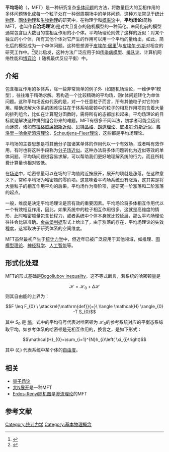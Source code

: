 {{noteTA
|G1=Physics
}}

'''平均场论'''（{{lang-en|Mean field theory}}，MFT）是一种研究复杂[[多体问题|多体问题]]的方法，将数量巨大的互相作用的多体问题转化成每一个粒子处在一种弱周期场中的单体问题，这种方法常见于[[统计物理|统计物理]]、[[固体物理|固体物理]]和[[生物物理|生物物理]]的研究中。在物理学和[[概率论|概率论]]中，'''平均场论'''(简称MFT，也叫作'''自洽场理论''')是对大且复杂的随机模型的一种简化。未简化前的模型通常包含巨大数目的含相互作用的小个体。平均场理论则做了这样的近似：对某个独立的小个体，所有其他个体对它产生的作用可以用一个平均的量给出，如此，简化后的模型成为一个单体问题。这种思想源于[[皮埃尔·居里|皮埃尔·居里]]<ref>{{Cite journal | last1 = Kadanoff | first1 = L. P. | authorlink1 = Leo Kadanoff| title = More is the Same; Phase Transitions and Mean Field Theories | doi = 10.1007/s10955-009-9814-1 | journal = Journal of Statistical Physics | volume = 137 | issue = 5–6 | pages = 777–797 | year = 2009 | arxiv = 0906.0653| pmid =  | pmc = |bibcode = 2009JSP...137..777K }}</ref>与[[皮埃尔·外斯|皮埃尔·外斯]]对相变的研究工作中。<ref>{{cite journal | title = L'hypothèse du champ moléculaire et la propriété ferromagnétique | first = Pierre | last = Weiss | authorlink = Pierre Weiss | journal = J. Phys. Theor. Appl. | volume = 6 | issue = 1 | year = 1907 | pages = 661–690 | url = http://hal.archives-ouvertes.fr/jpa-00241247/en | access-date = 2017-12-02 | archive-date = 2017-12-03 | archive-url = https://web.archive.org/web/20171203224442/https://hal.archives-ouvertes.fr/jpa-00241247/en | dead-url = no }}</ref>受此启发，这种方法广泛应用于如[[传染病模型|传染病模型]]、[[排队论|排队论]]、计算机网络性能和[[博弈论|博弈论]]（ 随机最优反应平衡）中。

== 介绍 ==
包含相互作用的多体系，除一些非常简单的例子外（如随机场理论，一维伊辛1模型），往往难于精确求解。若构造一个比较精确的平均场，则n体问题转化为单体问题。这种平均场近似代表的是，对一个任意粒子而言，所有其他粒子对它的作用。精确求解大体系的困难往往在于体系哈密顿中的粒子的相互作用项包含着大量的排列组合，比如在计算配分函数时，需将所有的态都加和起来。平均场理论的目标就是解决这种排列组合带来的难题。MFT有很多不同叫法，初学者可能会因此而迷惑，诸如[[布拉格威廉姆斯近似|布拉格威廉姆斯近似]]、[[贝特晶格|贝特晶格]]、[[朗道理论|朗道理论]]、[[皮埃尔·外斯近似|皮埃尔·外斯近似]]、[[弗洛里－哈金斯溶液理论|弗洛里－哈金斯溶液理论]]、[[Scheutjens–Fleer理论|Scheutjens–Fleer理论]]，这些都是平均场理论。

平均场的主要思想是将其他分子加诸某单体的作用代以一个有效场，或者叫有效作用，有时也将这种手段称为[[分子场近似|分子场近似]]。这种办法将多体问题转化为近似等效的单体问题。平均场问题很容易求解，可以帮助我们更好地理解系统的行为，而且所耗费计算量也相对较低。

在[[场论|场论]]中，哈密顿量可以在场的平均值附近按展开，展开的项就是涨落。在这种意义下，常称平均场为哈密顿的零阶项。这意味着平均场系统没有涨落，这其实是将大量粒子的相互作用平均的后果。平均场作为零阶项，是研究一阶涨落和二阶涨落的起点。

一般，维度是决定平均场理论是否有效的重要因素。平均场论将多体相互作用代以一个有效相互作用，因此，如果系统中的粒子相互作用很多，这就是高维度的情形，此时哈密顿量包含长程力，或者系统中个体本身就比较延展，那么平均场理论往往会比较准确。[[金兹堡判据|金兹堡判据]]形式上给出了，由于涨落的存在，平均场理论的失效程度，这常取决于研究体系的空间维度。

MFT虽然最初产生于[[统计力学|统计力学]]中，但近年已被广泛应用于其他领域，如推理、[[图模型理论|图模型理论]]、[[神经科学|神经科学]]、[[人工智能|人工智能]]等。

==形式化处理==
MFT的形式基础是[[Bogoliubov_inequality|Bogoliubov inequality]]，这不等式断言，若系统的哈密顿量是
:<math>\mathcal{H}=\mathcal{H}_{0}+\Delta \mathcal{H}</math>
则其自由能的上界为：
:<math>F \leq F_{0} \ \stackrel{\mathrm{def}}{=}\  \langle \mathcal{H} \rangle_{0} -T S_{0}</math>

其中 <math> S_{0}</math> 是 [[熵|熵]]，式中的平均符号代表对哈密顿为 <math>\mathcal{H}_{0}</math>的参考系统对应的平衡态系综取平均。如参考体系的哈密顿是无相互作用的，换言之，是如下形式：

:<math>\mathcal{H}_{0}=\sum_{i=1}^{N}h_{i}\left( \xi_{i}\right)</math>

其中 <math>\left(\xi_{i}\right) </math> 代表系统中某个体的[[自由度|自由度]]。

== 相关 ==

* [[量子场论|量子场论]]
* [[大N展开|大N展开]]是一种MFT
* [[Erdos-Renyi随机图|Erdos-Renyi随机图]]是[[渗流理论|渗流理论]]的MFT

== 参考文献 ==
{{Reflist}}

{{Quantum field theory}} 
{{String theory}}
[[Category:统计力学|Category:统计力学]]
[[Category:基本物理概念|Category:基本物理概念]]